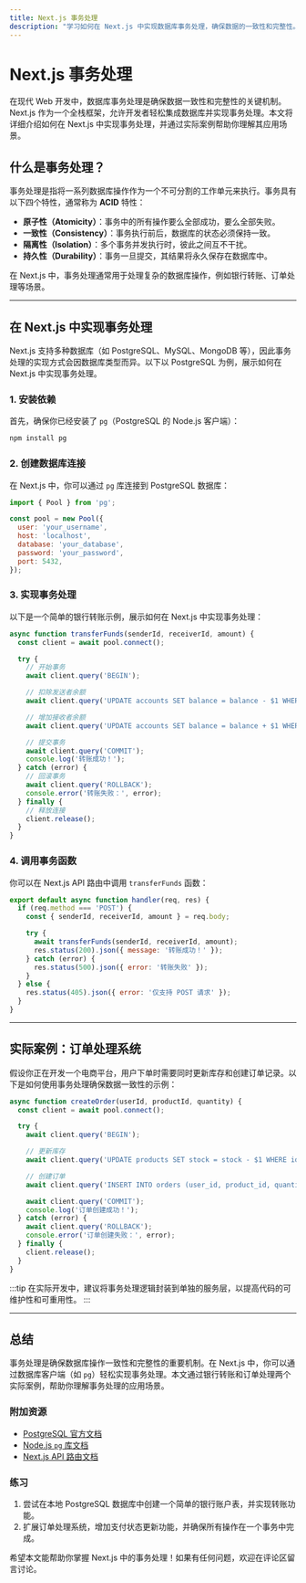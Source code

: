 ```yaml
---
title: Next.js 事务处理
description: "学习如何在 Next.js 中实现数据库事务处理，确保数据的一致性和完整性。本文适合初学者，包含代码示例和实际案例。"
---
```


# Next.js 事务处理

在现代 Web 开发中，数据库事务处理是确保数据一致性和完整性的关键机制。Next.js 作为一个全栈框架，允许开发者轻松集成数据库并实现事务处理。本文将详细介绍如何在 Next.js 中实现事务处理，并通过实际案例帮助你理解其应用场景。

## 什么是事务处理？

事务处理是指将一系列数据库操作作为一个不可分割的工作单元来执行。事务具有以下四个特性，通常称为 **ACID** 特性：

- **原子性（Atomicity）**：事务中的所有操作要么全部成功，要么全部失败。
- **一致性（Consistency）**：事务执行前后，数据库的状态必须保持一致。
- **隔离性（Isolation）**：多个事务并发执行时，彼此之间互不干扰。
- **持久性（Durability）**：事务一旦提交，其结果将永久保存在数据库中。

在 Next.js 中，事务处理通常用于处理复杂的数据库操作，例如银行转账、订单处理等场景。

---

## 在 Next.js 中实现事务处理

Next.js 支持多种数据库（如 PostgreSQL、MySQL、MongoDB 等），因此事务处理的实现方式会因数据库类型而异。以下以 PostgreSQL 为例，展示如何在 Next.js 中实现事务处理。

### 1. 安装依赖

首先，确保你已经安装了 `pg`（PostgreSQL 的 Node.js 客户端）：

```bash
npm install pg
```

### 2. 创建数据库连接

在 Next.js 中，你可以通过 `pg` 库连接到 PostgreSQL 数据库：

```javascript
import { Pool } from 'pg';

const pool = new Pool({
  user: 'your_username',
  host: 'localhost',
  database: 'your_database',
  password: 'your_password',
  port: 5432,
});
```

### 3. 实现事务处理

以下是一个简单的银行转账示例，展示如何在 Next.js 中实现事务处理：

```javascript
async function transferFunds(senderId, receiverId, amount) {
  const client = await pool.connect();

  try {
    // 开始事务
    await client.query('BEGIN');

    // 扣除发送者余额
    await client.query('UPDATE accounts SET balance = balance - $1 WHERE id = $2', [amount, senderId]);

    // 增加接收者余额
    await client.query('UPDATE accounts SET balance = balance + $1 WHERE id = $2', [amount, receiverId]);

    // 提交事务
    await client.query('COMMIT');
    console.log('转账成功！');
  } catch (error) {
    // 回滚事务
    await client.query('ROLLBACK');
    console.error('转账失败：', error);
  } finally {
    // 释放连接
    client.release();
  }
}
```

### 4. 调用事务函数

你可以在 Next.js API 路由中调用 `transferFunds` 函数：

```javascript
export default async function handler(req, res) {
  if (req.method === 'POST') {
    const { senderId, receiverId, amount } = req.body;

    try {
      await transferFunds(senderId, receiverId, amount);
      res.status(200).json({ message: '转账成功！' });
    } catch (error) {
      res.status(500).json({ error: '转账失败' });
    }
  } else {
    res.status(405).json({ error: '仅支持 POST 请求' });
  }
}
```

---

## 实际案例：订单处理系统

假设你正在开发一个电商平台，用户下单时需要同时更新库存和创建订单记录。以下是如何使用事务处理确保数据一致性的示例：

```javascript
async function createOrder(userId, productId, quantity) {
  const client = await pool.connect();

  try {
    await client.query('BEGIN');

    // 更新库存
    await client.query('UPDATE products SET stock = stock - $1 WHERE id = $2', [quantity, productId]);

    // 创建订单
    await client.query('INSERT INTO orders (user_id, product_id, quantity) VALUES ($1, $2, $3)', [userId, productId, quantity]);

    await client.query('COMMIT');
    console.log('订单创建成功！');
  } catch (error) {
    await client.query('ROLLBACK');
    console.error('订单创建失败：', error);
  } finally {
    client.release();
  }
}
```

:::tip
在实际开发中，建议将事务处理逻辑封装到单独的服务层，以提高代码的可维护性和可重用性。
:::

---

## 总结

事务处理是确保数据库操作一致性和完整性的重要机制。在 Next.js 中，你可以通过数据库客户端（如 `pg`）轻松实现事务处理。本文通过银行转账和订单处理两个实际案例，帮助你理解事务处理的应用场景。

### 附加资源

- [PostgreSQL 官方文档](https://www.postgresql.org/docs/)
- [Node.js `pg` 库文档](https://node-postgres.com/)
- [Next.js API 路由文档](https://nextjs.org/docs/api-routes/introduction)

### 练习

1. 尝试在本地 PostgreSQL 数据库中创建一个简单的银行账户表，并实现转账功能。
2. 扩展订单处理系统，增加支付状态更新功能，并确保所有操作在一个事务中完成。

希望本文能帮助你掌握 Next.js 中的事务处理！如果有任何问题，欢迎在评论区留言讨论。